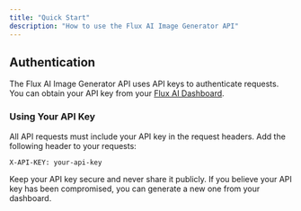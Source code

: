 ```yaml
---
title: "Quick Start"
description: "How to use the Flux AI Image Generator API"
---
```


## Authentication

The Flux AI Image Generator API uses API keys to authenticate requests. You can obtain your API key from your [Flux AI Dashboard](https://fluxaiimagegenerator.com/my/api).

### Using Your API Key

All API requests must include your API key in the request headers. Add the following header to your requests:

```http
X-API-KEY: your-api-key
```

<Note>
  Keep your API key secure and never share it publicly. If you believe your API
  key has been compromised, you can generate a new one from your dashboard.
</Note>
